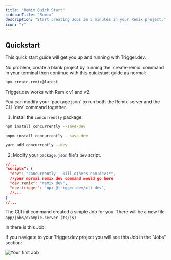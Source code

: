 ```yaml
---
title: "Remix Quick Start"
sidebarTitle: "Remix"
description: "Start creating Jobs in 5 minutes in your Remix project."
icon: "r"
---
```


<Snippet file="v3-redirect-warning.mdx" />

## Quickstart

This quick start guide will get you up and running with Trigger.dev.

<Accordion title="Need to create a new Remix project to add Trigger.dev to?">
No problem, create a blank project by running the `create-remix` command in your terminal then continue with this quickstart guide as normal:

```bash
npx create-remix@latest
```

Trigger.dev works with Remix v1 and v2.

</Accordion>

<Steps titleSize="h3">
<Snippet file="quickstart-setup-steps.mdx" />

<Step title="Run the CLI `dev` command">

<Snippet file="quickstart-cli-dev.mdx" />

<AccordionGroup>
<Accordion title="Advanced: Run your Remix server together with the CLI">
You can modify your `package.json` to run both the Remix server and the CLI `dev` command together.

1. Install the `concurrently` package:

  <CodeGroup>

```bash npm
npm install concurrently --save-dev
```

```bash pnpm
pnpm install concurrently --save-dev
```

```bash yarn
yarn add concurrently --dev
```

</CodeGroup>

2. Modify your `package.json` file's `dev` script.

```json package.json
//...
"scripts": {
  "dev": "concurrently --kill-others npm:dev:*",
  //your normal remix dev command would go here
  "dev:remix": "remix dev",
  "dev:trigger": "npx @trigger.dev/cli dev",
  //...
}
//...
```

</Accordion>
</AccordionGroup>

</Step>

<Step title="Your first job">

The CLI init command created a simple Job for you. There will be a new file `app/jobs/example.server.(ts/js)`.

In there is this Job:

<Snippet file="quickstart-example-job.mdx" />

If you navigate to your Trigger.dev project you will see this Job in the "Jobs" section:

![Your first Job](/images/first-job.png)

</Step>

<Snippet file="quickstart-running-your-job.mdx" />

</Steps>

<Snippet file="remix/troubleshooting.mdx" />

<Snippet file="quickstart-whats-next.mdx" />
<CardGroup cols={2}>
  <Snippet file="card-react-hooks.mdx" />
</CardGroup>
